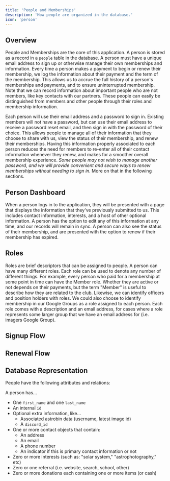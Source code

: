 ```yaml
---
title: 'People and Memberships'
description: 'How people are organized in the database.'
icon: 'person'
---
```


## Overview

People and Memberships are the core of this application.  A person is stored as a record
in a `people` table in the database.  A person must have a unique email address to sign up or 
otherwise manage their own memberships and information.  Every time a person makes a payment to 
begin or renew their membership, we log the information about their payment and the term of the
membership.  This allows us to accrue the full history of a person's memberships and payments,
and to ensure uninterrupted membership.  Note that we can record information about important
people who are not members, like key contacts with our partners.  These people can easily be
distinguished from members and other people through their roles and membership information.

Each person will use their email address
and a password to sign in.  Existing members will not have a password, but can use their email
address to receive a password reset email, and then sign in with the password of their choice.  This
allows people to manage all of their information that they choose to share with us, view the
status of their membership, and renew their memberships.  Having this information properly associated
to each person reduces the need for members to re-enter all of their contact information whenever they
renew, and makes for a smoother overall membership experience.  *Some people may not wish to manage
another password, and we will provide convenient and secure ways to renew memberships without needing
to sign in.* More on that in the following sections.

## Person Dashboard

When a person logs in to the application, they will be presented with a page that displays
the information that they've previously submitted to us.  This includes contact information,
interests, and a host of other optional information.  A person has the option to edit any of
this information at any time, and our records will remain in sync.  A person can also see
the status of their membership, and are presented with the option to renew if their membership
has expired.

## Roles

Roles are brief descriptors that can be assigned to people.  A person can have many different roles.  Each
role can be used to denote any number of different things.  For example, every person who paid for a membership
at some point in time can have the Member role.  Whether they are active or not depends on their payments, but
the term "Member" is useful to describe how they are related to the club.  Likewise, we can identify officers
and position holders with roles.  We could also choose to identify membership in our Google Groups as a role
assigned to each person.  Each role comes with a description and an email address, for cases where a role represents
some larger group that we have an email address for (i.e. imagers Google Group).

## Signup Flow

## Renewal Flow


## Database Representation

People have the following attributes and relations:

A person has...
* One `first_name` and one `last_name`
* An internal `id`
* Optional extra information, like...
  * Associated astrobin data (username, latest image id)
  * A `discord_id`
* One or more contact objects that contain:
  * An address
  * An email
  * A phone number
  * An indicator if this is primary contact information or not
* Zero or more interests (such as: "solar system," "astrophotography," etc)
* Zero or one referral (i.e. website, search, school, other)
* Zero or more donations each containing one or more items (or cash)